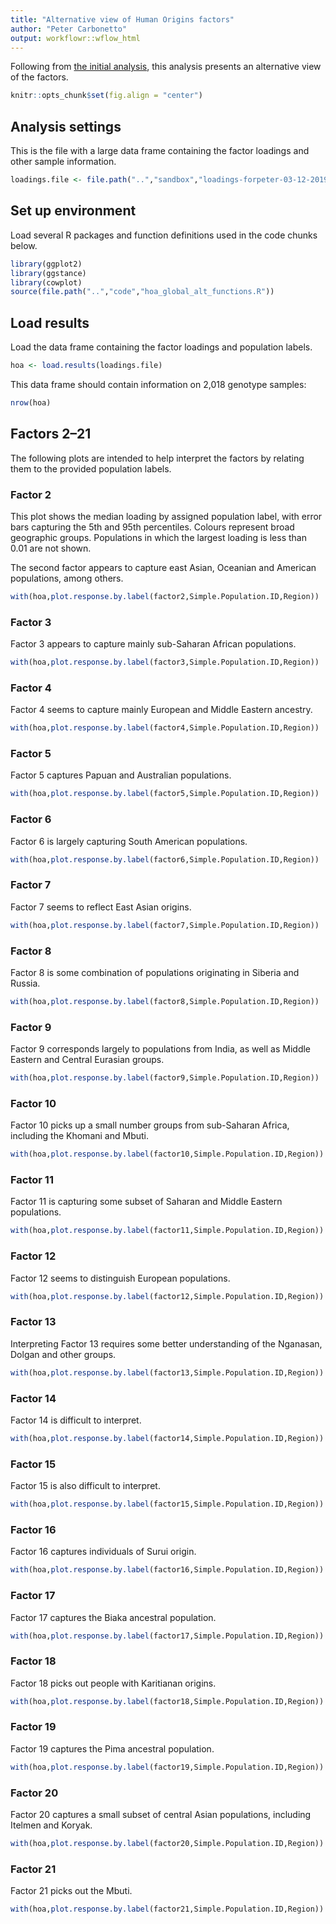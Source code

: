 ```yaml
---
title: "Alternative view of Human Origins factors"
author: "Peter Carbonetto"
output: workflowr::wflow_html
---
```


Following from [the initial analysis](hoa_global.html), this analysis
presents an alternative view of the factors.

```r
knitr::opts_chunk$set(fig.align = "center")
```

## Analysis settings

This is the file with a large data frame containing the factor
loadings and other sample information.

```r
loadings.file <- file.path("..","sandbox","loadings-forpeter-03-12-2019.rds")
```

## Set up environment

Load several R packages and function definitions used in the code
chunks below.

```r
library(ggplot2)
library(ggstance)
library(cowplot)
source(file.path("..","code","hoa_global_alt_functions.R"))
```

## Load results

Load the data frame containing the factor loadings and population labels.

```r
hoa <- load.results(loadings.file)
```

This data frame should contain information on 2,018 genotype samples:

```r
nrow(hoa)
```

## Factors 2--21

The following plots are intended to help interpret the factors by
relating them to the provided population labels.

### Factor 2

This plot shows the median loading by assigned population label, with
error bars capturing the 5th and 95th percentiles. Colours represent
broad geographic groups. Populations in which the largest loading is
less than 0.01 are not shown.

The second factor appears to capture east Asian, Oceanian and American
populations, among others.

```r
with(hoa,plot.response.by.label(factor2,Simple.Population.ID,Region))
```

### Factor 3

Factor 3 appears to capture mainly sub-Saharan African populations.

```r
with(hoa,plot.response.by.label(factor3,Simple.Population.ID,Region))
```

### Factor 4

Factor 4 seems to capture mainly European and Middle Eastern ancestry.

```r
with(hoa,plot.response.by.label(factor4,Simple.Population.ID,Region))
```

### Factor 5

Factor 5 captures Papuan and Australian populations.

```r
with(hoa,plot.response.by.label(factor5,Simple.Population.ID,Region))
```

### Factor 6

Factor 6 is largely capturing South American populations.

```r
with(hoa,plot.response.by.label(factor6,Simple.Population.ID,Region))
```

### Factor 7

Factor 7 seems to reflect East Asian origins.

```r
with(hoa,plot.response.by.label(factor7,Simple.Population.ID,Region))
```

### Factor 8

Factor 8 is some combination of populations originating in Siberia and
Russia.

```r
with(hoa,plot.response.by.label(factor8,Simple.Population.ID,Region))
```

### Factor 9

Factor 9 corresponds largely to populations from India, as well as
Middle Eastern and Central Eurasian groups.

```r
with(hoa,plot.response.by.label(factor9,Simple.Population.ID,Region))
```

### Factor 10

Factor 10 picks up a small number groups from sub-Saharan Africa,
including the Khomani and Mbuti.

```r
with(hoa,plot.response.by.label(factor10,Simple.Population.ID,Region))
```

### Factor 11

Factor 11 is capturing some subset of Saharan and Middle Eastern
populations.

```r
with(hoa,plot.response.by.label(factor11,Simple.Population.ID,Region))
```

### Factor 12

Factor 12 seems to distinguish European populations.

```r
with(hoa,plot.response.by.label(factor12,Simple.Population.ID,Region))
```

### Factor 13

Interpreting Factor 13 requires some better understanding of the
Nganasan, Dolgan and other groups.

```r
with(hoa,plot.response.by.label(factor13,Simple.Population.ID,Region))
```

### Factor 14

Factor 14 is difficult to interpret.

```r
with(hoa,plot.response.by.label(factor14,Simple.Population.ID,Region))
```

### Factor 15

Factor 15 is also difficult to interpret.

```r
with(hoa,plot.response.by.label(factor15,Simple.Population.ID,Region))
```

### Factor 16

Factor 16 captures individuals of Surui origin.

```r
with(hoa,plot.response.by.label(factor16,Simple.Population.ID,Region))
```

### Factor 17

Factor 17 captures the Biaka ancestral population.

```r
with(hoa,plot.response.by.label(factor17,Simple.Population.ID,Region))
```

### Factor 18

Factor 18 picks out people with Karitianan origins.

```r
with(hoa,plot.response.by.label(factor18,Simple.Population.ID,Region))
```

### Factor 19

Factor 19 captures the Pima ancestral population.

```r
with(hoa,plot.response.by.label(factor19,Simple.Population.ID,Region))
```

### Factor 20

Factor 20 captures a small subset of central Asian populations,
including Itelmen and Koryak.

```r
with(hoa,plot.response.by.label(factor20,Simple.Population.ID,Region))
```

### Factor 21

Factor 21 picks out the Mbuti.

```r
with(hoa,plot.response.by.label(factor21,Simple.Population.ID,Region))
```
